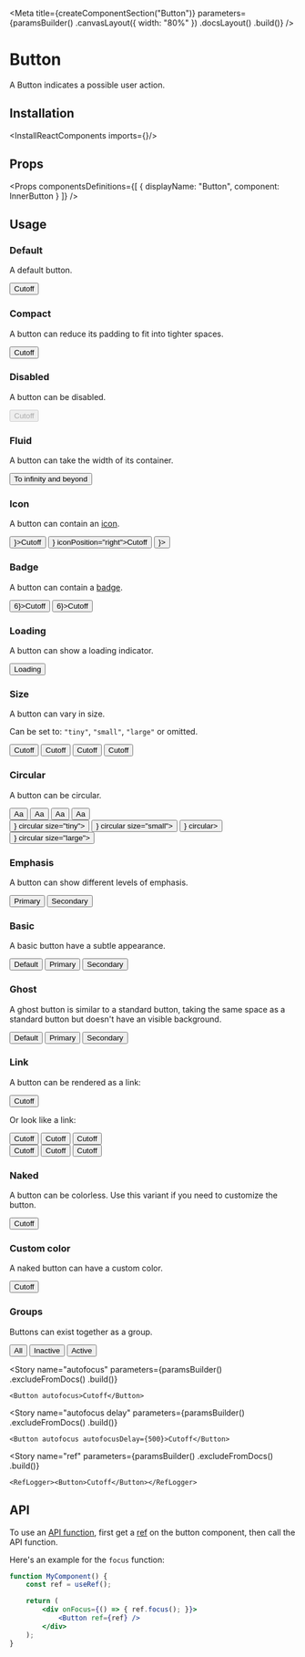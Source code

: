 
<Meta
    title={createComponentSection("Button")}
    parameters={paramsBuilder()
        .canvasLayout({ width: "80%" })
        .docsLayout(<ReactComponentsLayout semanticPath="/elements/button" />)
        .build()}
/>

# Button

A Button indicates a possible user action.

## Installation

<InstallReactComponents imports={<Imports />}/>

## Props

<HocWarning componentName="Button" semanticPath="/elements/button" />

<Props
    componentsDefinitions={[
        { displayName: "Button", component: InnerButton }
    ]}
/>

## Usage

### Default

A default button.

<Preview>
    <Story name="default">
        <Button>Cutoff</Button>
    </Story>
</Preview>

### Compact

A button can reduce its padding to fit into tighter spaces.

<Preview>
    <Story name="compact">
        <Button compact>Cutoff</Button>
    </Story>
</Preview>

### Disabled

A button can be disabled.

<Preview>
    <Story name="disabled">
        <Button disabled>Cutoff</Button>
    </Story>
</Preview>

### Fluid

A button can take the width of its container.

<Preview>
    <Story name="fluid">
        <Button fluid>To infinity and beyond</Button>
    </Story>
</Preview>

### Icon

A button can contain an [icon](?path=/docs/materials-icons--page).

<Preview>
    <Story name="icon">
        <div className="flex items-space-between">
            <Button icon={<LightbulbIcon />}>Cutoff</Button>
            <Button icon={<EditIcon />} iconPosition="right">Cutoff</Button>
            <Button icon={<AddIcon />}></Button>
        </div>
    </Story>
</Preview>

### Badge

A button can contain a [badge](?path=/story/components-badge--default-story).

<Preview>
    <Story name="badge">
        <div className="flex items-space-between">
            <Button badgeLeft={<Badge>6</Badge>}>Cutoff</Button>
            <Button badgeRight={<Badge>6</Badge>}>Cutoff</Button>
        </div>
    </Story>
</Preview>

### Loading

A button can show a loading indicator.

<Preview>
    <Story name="loading">
        <Button loading>Loading</Button>
    </Story>
</Preview>

### Size

A button can vary in size.

Can be set to: `"tiny"`, `"small"`, `"large"` or omitted.

<Preview>
    <Story name="size">
        <div className="flex items-end items-space-between">
            <Button size="tiny">Cutoff</Button>
            <Button size="small">Cutoff</Button>
            <Button >Cutoff</Button>
            <Button size="large">Cutoff</Button>
        </div>
    </Story>
</Preview>

### Circular

A button can be circular.

<Preview>
    <Story name="circular">
        <div className="flex">
            <div className="flex items-end items-space-between mr4">
                <Button circular size="tiny">Aa</Button>
                <Button circular size="small">Aa</Button>
                <Button circular>Aa</Button>
                <Button circular size="large">Aa</Button>
            </div>
            <div className="flex items-end items-space-between">
                <Button icon={<AddIcon />} circular size="tiny"></Button>
                <Button icon={<AddIcon />} circular size="small"></Button>
                <Button icon={<AddIcon />} circular></Button>
                <Button icon={<AddIcon />} circular size="large"></Button>
            </div>
        </div>
    </Story>
</Preview>

### Emphasis

A button can show different levels of emphasis.

<Preview>
    <Story name="emphasis">
        <div className="flex items-space-between">
            <Button primary>Primary</Button>
            <Button secondary>Secondary</Button>
        </div>
    </Story>
</Preview>

### Basic

A basic button have a subtle appearance.

<Preview>
    <Story name="basic">
        <div className="flex items-space-between">
            <Button basic>Default</Button>
            <Button basic primary>Primary</Button>
            <Button basic secondary>Secondary</Button>
        </div>
    </Story>
</Preview>

### Ghost

A ghost button is similar to a standard button, taking the same space as a standard button but doesn't have an visible background.

<Preview>
    <Story name="ghost">
        <div className="flex items-space-between">
            <Button ghost>Default</Button>
            <Button ghost primary>Primary</Button>
            <Button ghost secondary>Secondary</Button>
        </div>
    </Story>
</Preview>

### Link

A button can be rendered as a link:

<Preview>
    <Story name="as anchor">
        <Button as="a" href="https://sharegate.com" target="_blank">Cutoff</Button>
    </Story>
</Preview>

Or look like a link:

<Preview>
    <Story name="link">
        <div className="flex flex-column ">
            <div className="flex items-lot-of-space-between">
                <Button link>Cutoff</Button>
                <Button link primary>Cutoff</Button>
                <Button link secondary>Cutoff</Button>
            </div>
            <div className="flex items-lot-of-space-between mt5">
                <Button link basic>Cutoff</Button>
                <Button link basic primary>Cutoff</Button>
                <Button link basic secondary>Cutoff</Button>
            </div>
        </div>
    </Story>
</Preview>

### Naked

A button can be colorless. Use this variant if you need to customize the button.

<Preview>
    <Story name="naked">
        <Button naked>Cutoff</Button>
    </Story>
</Preview>

### Custom color

A naked button can have a custom color.

<Preview>
    <Story name="custom color">
        <Button
            naked
            style={{
                backgroundColor: "#FFF6E7",
                color: "var(--marine-500)",
                boxShadow: "0px 0px 0px 1px #FEE9C3 inset"
            }}
        >
            Cutoff
        </Button>
    </Story>
</Preview>

<CustomColorHover />

### Groups

Buttons can exist together as a group.

<Preview>
    <Story name="groups">
        <Button.Group basic widths="3">
            <Button >All</Button>
            <Button >Inactive</Button>
            <Button active>Active</Button>
        </Button.Group>
    </Story>
</Preview>

<Story
    name="autofocus"
    parameters={paramsBuilder()
        .excludeFromDocs()
        .build()}
>
    <Button autofocus>Cutoff</Button>
</Story>

<Story
    name="autofocus delay"
    parameters={paramsBuilder()
        .excludeFromDocs()
        .build()}
>
    <Button autofocus autofocusDelay={500}>Cutoff</Button>
</Story>

<Story
    name="ref"
    parameters={paramsBuilder()
        .excludeFromDocs()
        .build()}
>
    <RefLogger><Button>Cutoff</Button></RefLogger>
</Story>

## API

To use an [API function](https://developer.mozilla.org/en-US/docs/Web/API/HTMLOrForeignElement#Methods), first get a [ref](https://reactjs.org/docs/refs-and-the-dom.html) on the button component, then call the API function.

Here's an example for the `focus` function:

```jsx dark
function MyComponent() {
    const ref = useRef();

    return (
        <div onFocus={() => { ref.focus(); }}>
            <Button ref={ref} />
        </div>
    );
}
```
